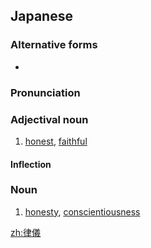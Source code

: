 ==Japanese==
{{ja-kanjitab|りち|ぎ|yomi=on}}

===Alternative forms===
* {{l/ja|律義}}

===Pronunciation===
{{ja-pron|りちぎ|y=on}}

===Adjectival noun===
{{ja-adj|infl=na|りちぎ}}

# [[honest]], [[faithful]]

====Inflection====
{{ja-na|りちぎ}}

===Noun===
{{ja-noun|りちぎ}}

# [[honesty]], [[conscientiousness]]

[[zh:律儀]]